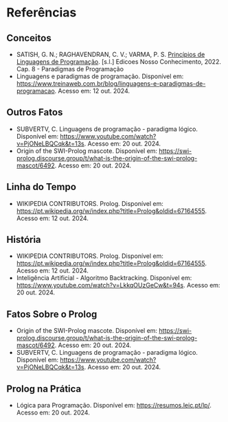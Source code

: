 # Referências

## **Conceitos**
- SATISH, G. N.; RAGHAVENDRAN, C. V.; VARMA, P. S. [Princípios de Linguagens de Programação](https://www.amazon.com.br/Princ%C3%ADpios-Linguagens-Programa%C3%A7%C3%A3o-Cristina-Vieira/dp/8521203225). [s.l.] Edicoes Nosso Conhecimento, 2022. Cap. 8 - Paradigmas de Programação
- Linguagens e paradigmas de programação. Disponível em: https://www.treinaweb.com.br/blog/linguagens-e-paradigmas-de-programacao. Acesso em: 12 out. 2024.

## **Outros Fatos**  
- SUBVERTV, C. Linguagens de programação - paradigma lógico. Disponível em: https://www.youtube.com/watch?v=PjONeLBQCqk&t=13s. Acesso em: 20 out. 2024.
- Origin of the SWI-Prolog mascote. Disponível em: https://swi-prolog.discourse.group/t/what-is-the-origin-of-the-swi-prolog-mascot/6492. Acesso em: 20 out. 2024.  

## **Linha do Tempo**
- WIKIPEDIA CONTRIBUTORS. Prolog. Disponível em: https://pt.wikipedia.org/w/index.php?title=Prolog&oldid=67164555. Acesso em: 12 out. 2024.

## **História**
- WIKIPEDIA CONTRIBUTORS. Prolog. Disponível em: https://pt.wikipedia.org/w/index.php?title=Prolog&oldid=67164555. Acesso em: 12 out. 2024.
- Inteligência Artificial - Algoritmo Backtracking.  Disponível em: https://www.youtube.com/watch?v=LkkqOUzGeCw&t=94s. Acesso em: 20 out. 2024.

## **Fatos Sobre o Prolog**
- Origin of the SWI-Prolog mascote. Disponível em: https://swi-prolog.discourse.group/t/what-is-the-origin-of-the-swi-prolog-mascot/6492. Acesso em: 20 out. 2024.  
- SUBVERTV, C. Linguagens de programação - paradigma lógico. Disponível em: https://www.youtube.com/watch?v=PjONeLBQCqk&t=13s. Acesso em: 20 out. 2024.

## **Prolog na Prática**
- Lógica para Programação. Disponível em: https://resumos.leic.pt/lp/.  Acesso em: 20 out. 2024.  